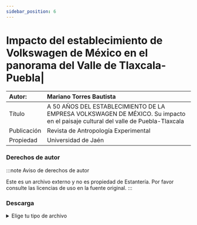 ```yaml
---
sidebar_position: 6
---
```

# Impacto del establecimiento de Volkswagen de México en el panorama del Valle de Tlaxcala-Puebla|

|Autor:| Mariano Torres Bautista |
|:--|:--|
|Título|A 50 AÑOS DEL ESTABLECIMIENTO DE LA EMPRESA VOLKSWAGEN DE MÉXICO. Su impacto en el paisaje cultural del valle de Puebla-Tlaxcala |
|Publicación|Revista de Antropología Experimental|
|Propiedad|Universidad de Jaén|

### Derechos de autor
    
:::note Aviso de derechos de autor

Este es un archivo externo y no es propiedad de Estantería. Por favor consulte las licencias de uso en la fuente original.
:::

### Descarga
<details>
  <summary>Elige tu tipo de archivo</summary>
    <div>
        <a href="https://raw.githubusercontent.com/ImpossibleBoxMX/EstanteriaDigitalDePapalotla/master/Historia%20y%20Costumbres/Historia-Volkswagen-Publa-Tlaxcala.pdf"> 📥 Impacto del establecimiento de Volkswagen de México en el panorama del Valle de Tlaxcala-Puebla(PDF)</a>
        </div>      
</details>
